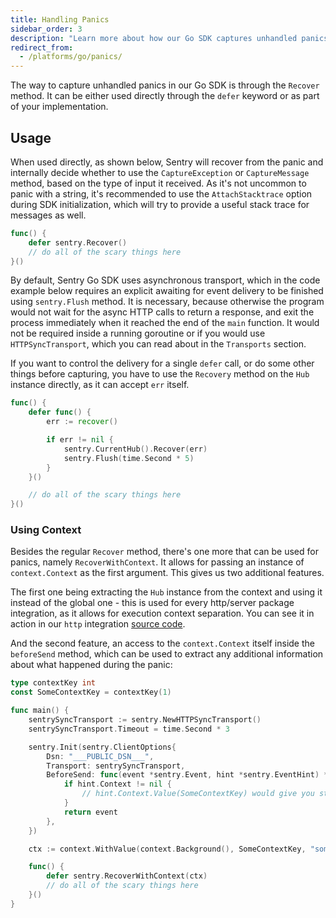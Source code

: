 ```yaml
---
title: Handling Panics
sidebar_order: 3
description: "Learn more about how our Go SDK captures unhandled panics."
redirect_from:
  - /platforms/go/panics/
---
```


The way to capture unhandled panics in our Go SDK is through the `Recover` method. It can be either used directly through the `defer` keyword or as part of your implementation.

## Usage

When used directly, as shown below, Sentry will recover from the panic and internally decide whether to use the `CaptureException` or `CaptureMessage` method, based on the type of input it received.
As it's not uncommon to panic with a string, it's recommended to use the `AttachStacktrace` option during SDK initialization, which will try to provide a useful stack trace for messages as well.

```go
func() {
	defer sentry.Recover()
	// do all of the scary things here
}()
```

By default, Sentry Go SDK uses asynchronous transport, which in the code example below requires an explicit awaiting for event delivery to be finished using `sentry.Flush` method. It is necessary, because otherwise the program would not wait for the async HTTP calls to return a response, and exit the process immediately when it reached the end of the `main` function. It would not be required inside a running goroutine or if you would use `HTTPSyncTransport`, which you can read about in the `Transports` section.

If you want to control the delivery for a single `defer` call, or do some other things before capturing, you have to use the `Recovery` method on the `Hub` instance directly, as it can accept `err` itself.

```go
func() {
	defer func() {
		err := recover()

		if err != nil {
			sentry.CurrentHub().Recover(err)
			sentry.Flush(time.Second * 5)
		}
	}()

	// do all of the scary things here
}()
```

### Using Context

Besides the regular `Recover` method, there's one more that can be used for panics, namely `RecoverWithContext`.
It allows for passing an instance of `context.Context` as the first argument. This gives us two additional features.

The first one being extracting the `Hub` instance from the context and using it instead of the global one - this is used for every http/server package integration, as it allows for execution context separation. You can see it in action in our `http` integration [source code](https://github.com/getsentry/sentry-go/blob/383614eaf2e038cf3a6d2022c56fb206589efe11/http/sentryhttp.go#L50-L91).

And the second feature, an access to the `context.Context` itself inside the `beforeSend` method, which can be used to extract any additional information about what happened during the panic:

<SignInNote />

```go
type contextKey int
const SomeContextKey = contextKey(1)

func main() {
	sentrySyncTransport := sentry.NewHTTPSyncTransport()
	sentrySyncTransport.Timeout = time.Second * 3

	sentry.Init(sentry.ClientOptions{
		Dsn: "___PUBLIC_DSN___",
		Transport: sentrySyncTransport,
		BeforeSend: func(event *sentry.Event, hint *sentry.EventHint) *sentry.Event {
			if hint.Context != nil {
				// hint.Context.Value(SomeContextKey) would give you stored string that now can be attached to the event
			}
			return event
		},
	})

	ctx := context.WithValue(context.Background(), SomeContextKey, "some details about your panic")

	func() {
		defer sentry.RecoverWithContext(ctx)
		// do all of the scary things here
	}()
}
```
